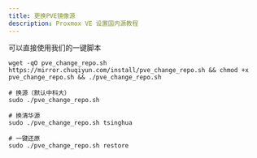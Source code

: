 ```yaml
---
title: 更换PVE镜像源
description: Proxmox VE 设置国内源教程
---
```

<Callout>
  可以直接使用我们的一键脚本
</Callout>

```
wget -qO pve_change_repo.sh https://mirror.chuqiyun.com/install/pve_change_repo.sh && chmod +x pve_change_repo.sh && ./pve_change_repo.sh
```

```
# 换源（默认中科大）
sudo ./pve_change_repo.sh

# 换清华源
sudo ./pve_change_repo.sh tsinghua

# 一键还原
sudo ./pve_change_repo.sh restore
```
